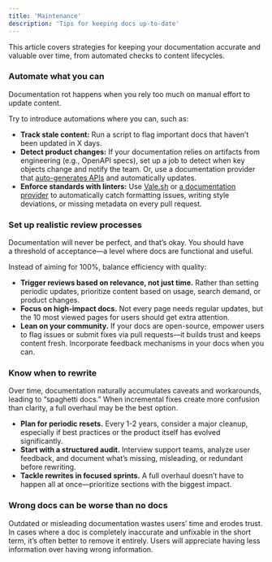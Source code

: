 ```yaml
---
title: 'Maintenance'
description: 'Tips for keeping docs up-to-date'
---
```


<Tip>
  This article covers strategies for keeping your documentation accurate and valuable over time, from automated checks to content lifecycles.
</Tip>

### **Automate what you can**

Documentation rot happens when you rely too much on manual effort to update content. 

Try to introduce automations where you can, such as:

- **Track stale content:** Run a script to flag important docs that haven’t been updated in X days.
- **Detect product changes:** If your documentation relies on artifacts from engineering (e.g., OpenAPI specs), set up a job to detect when key objects change and notify the team. Or, use a documentation provider that [auto-generates APIs](https://mintlify.com/docs/api-playground/openapi/setup#openapi-setup) and automatically updates.
- **Enforce standards with linters:** Use [Vale.sh](http://Vale.sh) or [a documentation provider](https://mintlify.com/docs/settings/ci) to automatically catch formatting issues, writing style deviations, or missing metadata on every pull request.

### **Set up realistic review processes**

Documentation will never be perfect, and that’s okay. You should have a threshold of acceptance—a level where docs are functional and useful. 

Instead of aiming for 100%, balance efficiency with quality:

- **Trigger reviews based on relevance, not just time.** Rather than setting periodic updates, prioritize content based on usage, search demand, or product changes.
- **Focus on high-impact docs.** Not every page needs regular updates, but the 10 most viewed pages for users should get extra attention.
- **Lean on your community.** If your docs are open-source, empower users to flag issues or submit fixes via pull requests—it builds trust and keeps content fresh. Incorporate feedback mechanisms in your docs when you can.

### Know when to rewrite

Over time, documentation naturally accumulates caveats and workarounds, leading to “spaghetti docs.” When incremental fixes create more confusion than clarity, a full overhaul may be the best option.

- **Plan for periodic resets.** Every 1-2 years, consider a major cleanup, especially if best practices or the product itself has evolved significantly.
- **Start with a structured audit.** Interview support teams, analyze user feedback, and document what’s missing, misleading, or redundant before rewriting.
- **Tackle rewrites in focused sprints.** A full overhaul doesn’t have to happen all at once—prioritize sections with the biggest impact.

### **Wrong docs can be worse than no docs**

Outdated or misleading documentation wastes users’ time and erodes trust. In cases where a doc is completely inaccurate and unfixable in the short term, it’s often better to remove it entirely. Users will appreciate having less information over having wrong information.
